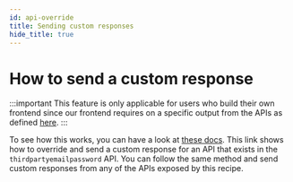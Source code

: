 ```yaml
---
id: api-override
title: Sending custom responses
hide_title: true
---
```


<!-- ./session/advanced-customizations/apis-override/custom-response/api-override.mdx -->


# How to send a custom response

:::important
This feature is only applicable for users who build their own frontend since our frontend requires on a specific output from the APIs as defined [here](https://supertokens.com/docs/fdi).
:::

To see how this works, you can have a look at [these docs](/docs/thirdpartyemailpassword/advanced-customizations/apis-override/custom-response/api-override). This link shows how to override and send a custom response for an API that exists in the `thirdpartyemailpassword` API. You can follow the same method and send custom responses from any of the APIs exposed by this recipe.

